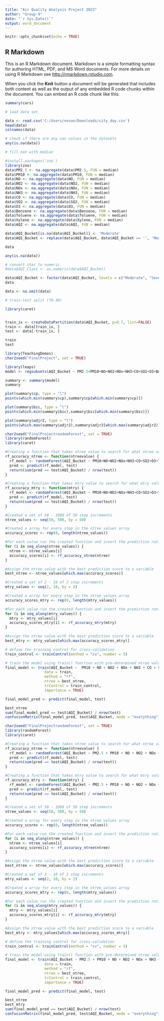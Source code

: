 ---
title: "Air Quality Analysis Project 2023"
author: "Group-9"
date: "`r Sys.Date()`"
output: word_document
---

```{r setup, include=FALSE}
knitr::opts_chunk$set(echo = TRUE)
```

## R Markdown

This is an R Markdown document. Markdown is a simple formatting syntax for authoring HTML, PDF, and MS Word documents. For more details on using R Markdown see <http://rmarkdown.rstudio.com>.

When you click the **Knit** button a document will be generated that includes both content as well as the output of any embedded R code chunks within the document. You can embed an R code chunk like this:

```{r cars}
summary(cars)
```



```{r}
# load data set

data <- read.csv('C:/Users/nevan/Downloads/city_day.csv')
head(data)
colnames(data)
```

```{r}
# check if there are any nan values in the datasets
any(is.na(data))
```

```{r}
# fill nan with median

#install.packages('zoo')
library(zoo)
data$PM2.5 <- na.aggregate(data$PM2.5, FUN = median)
data$PM10 <- na.aggregate(data$PM10, FUN = median)
data$NO <- na.aggregate(data$NO, FUN = median)
data$NO2 <- na.aggregate(data$NO2, FUN = median)
data$NOx <- na.aggregate(data$NOx, FUN = median)
data$NH3 <- na.aggregate(data$NH3, FUN = median)
data$CO <- na.aggregate(data$CO, FUN = median)
data$SO2 <- na.aggregate(data$SO2, FUN = median)
data$O3 <- na.aggregate(data$O3, FUN = median)
data$Benzene <- na.aggregate(data$Benzene, FUN = median)
data$Toluene <- na.aggregate(data$Toluene, FUN = median)
data$Xylene <- na.aggregate(data$Xylene, FUN = median)
data$AQI <- na.aggregate(data$AQI, FUN = median)

data$AQI_Bucket[is.na(data$AQI_Bucket)] <- 'Moderate'
data$AQI_Bucket <- replace(data$AQI_Bucket, data$AQI_Bucket == '', 'Moderate')

```

```{r}
data
```



```{r}
any(is.na(data))
```


```{r}
# convert char to numeric
#data$AQI_Class <- as.numeric(data$AQI_Bucket)

data$AQI_Bucket <- factor(data$AQI_Bucket, levels = c("Moderate", "Severe", "Poor", "Very Poor", "Satisfactory", "Good"), ordered = FALSE)
data

data <- na.omit(data)
```


```{r}
# train-test split (70-30)

library(caret)


train_ix <- createDataPartition(data$AQI_Bucket, p=0.7, list=FALSE)
train <- data[train_ix, ]
test <- data[-train_ix, ]

train
test
```


```{r}
library(TeachingDemos)
char2seed("FinalProject", set = TRUE)
```

```{r}
library(leaps)
model <- regsubsets(AQI_Bucket ~ PM2.5+PM10+NO+NO2+NOx+NH3+CO+SO2+O3+Benzene+Toluene+Xylene, data=train, nvmax = 12) 

summary <- summary(model)
summary

plot(summary$cp, type = "l")
points(which.min(summary$cp),summary$cp[which.min(summary$cp)])

plot(summary$bic, type = "l")
points(which.min(summary$bic),summary$bic[which.min(summary$bic)])

plot(summary$adjr2, type = "l")
points(which.max(summary$adjr2),summary$adjr2[which.max(summary$adjr2)])

```

```{r}
char2seed("FinalProjectrandomForest", set = TRUE)
library(randomForest)
library(caret)

#Creating a function that takes ntree value to search for what ntree value is best for prediction 
rf_accuracy_ntree <- function(ntreevalue) {
  rf_model <- randomForest(AQI_Bucket ~ PM10+NO+NO2+NOx+NH3+CO+SO2+O3+Toluene+Xylene, data = train, ntree = ntreevalue, importance = TRUE)
  pred <- predict(rf_model, test)
  return(sum(pred == test$AQI_Bucket) / nrow(test))
}

#Creating a function that takes mtry value to search for what mtry value is best for prediction 
rf_accuracy_mtry <- function(mtry) {
  rf_model <- randomForest(AQI_Bucket ~ PM10+NO+NO2+NOx+NH3+CO+SO2+O3+Toluene+Xylene, data = train, mtry = mtry, ntree = best_ntree, importance = TRUE)
  pred <- predict(rf_model, test)
  return(sum(pred == test$AQI_Bucket) / nrow(test))
}

#Created a set of 50 - 1000 of 50 step increments
ntree_values <- seq(50, 500, by = 50)

#Created a array for every step in the ntree_values array
accuracy_scores <- rep(0, length(ntree_values))

#For each value run the created function and insert the prediction rating into the empty array
for (i in seq_along(ntree_values)) {
  ntree <- ntree_values[i]
  accuracy_scores[i] <- rf_accuracy_ntree(ntree)
}

#Assign the ntree value with the best prediction score to a variable
best_ntree <- ntree_values[which.max(accuracy_scores)]

#Created a set of 2 - 10 of 2 step increments
mtry_values <- seq(2, 10, by = 2)

#Created a array for every step in the ntree_values array
accuracy_scores_mtry <- rep(0, length(mtry_values))

#For each value run the created function and insert the prediction rating into the empty array
for (i in seq_along(mtry_values)) {
  mtry <- mtry_values[i]
  accuracy_scores_mtry[i] <- rf_accuracy_mtry(mtry)
}

#Assign the ntree value with the best prediction score to a variable
best_mtry <- mtry_values[which.max(accuracy_scores_mtry)]

# define the training control for cross-validation
train_control <- trainControl(method = "cv", number = 5)

# train the model using train() function with pre-determined ntree value
final_model <- train(AQI_Bucket ~  PM10 + NO + NO2 + NOx + NH3 + CO + SO2 + O3 + Toluene + Xylene, 
                  data = train,
                  method = "rf",
                  ntree = best_ntree,
                  trControl = train_control,
                  importance = TRUE)

final_model_pred <- predict(final_model, test)

best_ntree
sum(final_model_pred == test$AQI_Bucket) / nrow(test)
confusionMatrix(final_model_pred, test$AQI_Bucket, mode = "everything")
```

```{r}
char2seed("FinalProjectrandomForest", set = TRUE)
library(randomForest)
library(caret)

#Creating a function that takes ntree value to search for what ntree value is best for prediction 
rf_accuracy_ntree <- function(ntreevalue) {
  rf_model <- randomForest(AQI_Bucket ~ PM2.5 + PM10 + NO + NO2 + NOx + NH3 + CO + SO2 + O3 + Benzene + Toluene + Xylene, data = train, ntree = ntreevalue, importance = TRUE)
  pred <- predict(rf_model, test)
  return(sum(pred == test$AQI_Bucket) / nrow(test))
}

#Creating a function that takes mtry value to search for what mtry value is best for prediction 
rf_accuracy_mtry <- function(mtry) {
  rf_model <- randomForest(AQI_Bucket ~ PM2.5 + PM10 + NO + NO2 + NOx + NH3 + CO + SO2 + O3 + Benzene + Toluene + Xylene, data = train, mtry = mtry, ntree = best_ntree, importance = TRUE)
  pred <- predict(rf_model, test)
  return(sum(pred == test$AQI_Bucket) / nrow(test))
}

#Created a set of 50 - 1000 of 50 step increments
ntree_values <- seq(50, 500, by = 50)

#Created a array for every step in the ntree_values array
accuracy_scores <- rep(0, length(ntree_values))

#For each value run the created function and insert the prediction rating into the empty array
for (i in seq_along(ntree_values)) {
  ntree <- ntree_values[i]
  accuracy_scores[i] <- rf_accuracy_ntree(ntree)
}

#Assign the ntree value with the best prediction score to a variable
best_ntree <- ntree_values[which.max(accuracy_scores)]

#Created a set of 2 - 10 of 2 step increments
mtry_values <- seq(2, 10, by = 2)

#Created a array for every step in the ntree_values array
accuracy_scores_mtry <- rep(0, length(mtry_values))

#For each value run the created function and insert the prediction rating into the empty array
for (i in seq_along(mtry_values)) {
  mtry <- mtry_values[i]
  accuracy_scores_mtry[i] <- rf_accuracy_mtry(mtry)
}

#Assign the ntree value with the best prediction score to a variable
best_mtry <- mtry_values[which.max(accuracy_scores_mtry)]

# define the training control for cross-validation
train_control <- trainControl(method = "cv", number = 5)

# train the model using train() function with pre-determined ntree value
final_model <- train(AQI_Bucket ~ PM2.5 + PM10 + NO + NO2 + NOx + NH3 + CO + SO2 + O3 + Benzene + Toluene + Xylene, 
                  data = train,
                  method = "rf",
                  ntree = best_ntree,
                  trControl = train_control,
                  importance = TRUE)

final_model_pred <- predict(final_model, test)

best_ntree
best_mtry
sum(final_model_pred == test$AQI_Bucket) / nrow(test)
confusionMatrix(final_model_pred, test$AQI_Bucket, mode = "everything")
```

